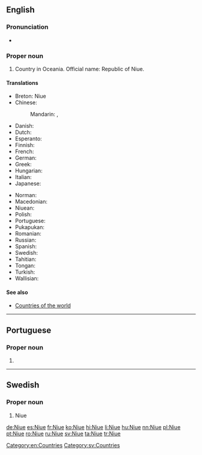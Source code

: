 ==English==
{{wikipedia}}

===Pronunciation===
* {{IPA|/ˈnjuːeɪ/|lang=en}}

===Proper noun===
{{en-proper noun}}

# Country in Oceania. Official name: Republic of Niue.

====Translations====
{{trans-top|Republic of Niue}}
* Breton: Niue
* Chinese:
*: Mandarin: {{t+|cmn|紐埃|sc=Hani}}, {{t|cmn|纽埃|tr=Niǔāi|sc=Hani}}
* Danish: {{t|da|Niue}}
* Dutch: {{t+|nl|Niue}}
* Esperanto: {{t|eo|Niuo}}
* Finnish: {{t|fi|Niue}}
* French: {{t+|fr|Nioué}}
* German: {{t+|de|Niue}}
* Greek: {{t+|el|Νιούε}}
* Hungarian: {{t+|hu|Niue}}
* Italian: {{t|it|Niue}}
* Japanese: {{t|ja|ニウエ|tr=Niue}}
{{trans-mid}}
* Norman: {{t|nrf|Niue}}
* Macedonian: {{t|mk|Ниуе|n|tr=Níue}}
* Niuean: {{t|niu|Niuē}}
* Polish: {{t+|pl|Niue}}
* Portuguese: {{t+|pt|Niue}}
* Pukapukan: {{t|pkp|Niuē}}
* Romanian: {{t+|ro|Niue}}
* Russian: {{t+|ru|Ниу́э|m}}
* Spanish: {{t+|es|Niue}}
* Swedish: {{t+|sv|Niue}}
* Tahitian: {{t|ty|Niuē}}
* Tongan: {{t|to|Niuē}}
* Turkish: {{t+|tr|Niue}}
* Wallisian: {{t|wls|Niue}}
{{trans-bottom}}

====See also====
* [[Appendix:Countries of the world|Countries of the world]]

[[Category:en:Countries]]

----

==Portuguese==

===Proper noun===
{{pt-proper noun|f}}

# {{place|pt|island/and/dependency|c/New Zealand|in|ocean/the Pacific Ocean|t1=Niue}}

----

==Swedish==

===Proper noun===
{{head|sv|proper noun}}

# Niue

[[Category:sv:Countries]]

[[de:Niue]]
[[es:Niue]]
[[fr:Niue]]
[[ko:Niue]]
[[hi:Niue]]
[[li:Niue]]
[[hu:Niue]]
[[nn:Niue]]
[[pl:Niue]]
[[pt:Niue]]
[[ro:Niue]]
[[ru:Niue]]
[[sv:Niue]]
[[ta:Niue]]
[[tr:Niue]]